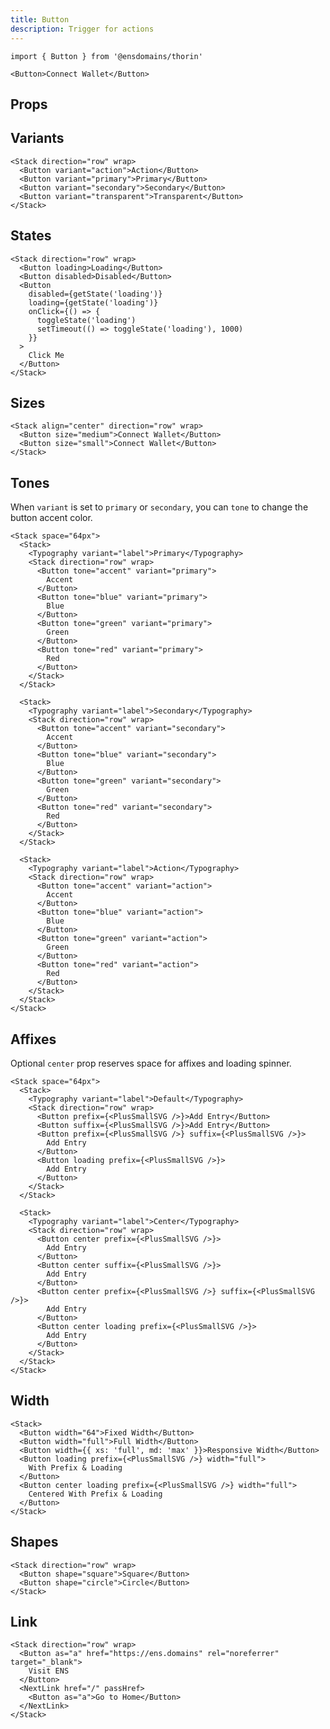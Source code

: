 ```yaml
---
title: Button
description: Trigger for actions
---
```


```tsx
import { Button } from '@ensdomains/thorin'
```

```tsx expand=true live=true
<Button>Connect Wallet</Button>
```

## Props

<PropsTable sourceLink={sourceLink} types={types} />

## Variants

```tsx live=true
<Stack direction="row" wrap>
  <Button variant="action">Action</Button>
  <Button variant="primary">Primary</Button>
  <Button variant="secondary">Secondary</Button>
  <Button variant="transparent">Transparent</Button>
</Stack>
```

## States

```tsx live=true
<Stack direction="row" wrap>
  <Button loading>Loading</Button>
  <Button disabled>Disabled</Button>
  <Button
    disabled={getState('loading')}
    loading={getState('loading')}
    onClick={() => {
      toggleState('loading')
      setTimeout(() => toggleState('loading'), 1000)
    }}
  >
    Click Me
  </Button>
</Stack>
```

## Sizes

```tsx live=true
<Stack align="center" direction="row" wrap>
  <Button size="medium">Connect Wallet</Button>
  <Button size="small">Connect Wallet</Button>
</Stack>
```

## Tones

When `variant` is set to `primary` or `secondary`, you can `tone` to change the button accent color.

```tsx live=true
<Stack space="64px">
  <Stack>
    <Typography variant="label">Primary</Typography>
    <Stack direction="row" wrap>
      <Button tone="accent" variant="primary">
        Accent
      </Button>
      <Button tone="blue" variant="primary">
        Blue
      </Button>
      <Button tone="green" variant="primary">
        Green
      </Button>
      <Button tone="red" variant="primary">
        Red
      </Button>
    </Stack>
  </Stack>

  <Stack>
    <Typography variant="label">Secondary</Typography>
    <Stack direction="row" wrap>
      <Button tone="accent" variant="secondary">
        Accent
      </Button>
      <Button tone="blue" variant="secondary">
        Blue
      </Button>
      <Button tone="green" variant="secondary">
        Green
      </Button>
      <Button tone="red" variant="secondary">
        Red
      </Button>
    </Stack>
  </Stack>

  <Stack>
    <Typography variant="label">Action</Typography>
    <Stack direction="row" wrap>
      <Button tone="accent" variant="action">
        Accent
      </Button>
      <Button tone="blue" variant="action">
        Blue
      </Button>
      <Button tone="green" variant="action">
        Green
      </Button>
      <Button tone="red" variant="action">
        Red
      </Button>
    </Stack>
  </Stack>
</Stack>
```

## Affixes

Optional `center` prop reserves space for affixes and loading spinner.

```tsx live=true
<Stack space="64px">
  <Stack>
    <Typography variant="label">Default</Typography>
    <Stack direction="row" wrap>
      <Button prefix={<PlusSmallSVG />}>Add Entry</Button>
      <Button suffix={<PlusSmallSVG />}>Add Entry</Button>
      <Button prefix={<PlusSmallSVG />} suffix={<PlusSmallSVG />}>
        Add Entry
      </Button>
      <Button loading prefix={<PlusSmallSVG />}>
        Add Entry
      </Button>
    </Stack>
  </Stack>

  <Stack>
    <Typography variant="label">Center</Typography>
    <Stack direction="row" wrap>
      <Button center prefix={<PlusSmallSVG />}>
        Add Entry
      </Button>
      <Button center suffix={<PlusSmallSVG />}>
        Add Entry
      </Button>
      <Button center prefix={<PlusSmallSVG />} suffix={<PlusSmallSVG />}>
        Add Entry
      </Button>
      <Button center loading prefix={<PlusSmallSVG />}>
        Add Entry
      </Button>
    </Stack>
  </Stack>
</Stack>
```

## Width

```tsx live=true
<Stack>
  <Button width="64">Fixed Width</Button>
  <Button width="full">Full Width</Button>
  <Button width={{ xs: 'full', md: 'max' }}>Responsive Width</Button>
  <Button loading prefix={<PlusSmallSVG />} width="full">
    With Prefix & Loading
  </Button>
  <Button center loading prefix={<PlusSmallSVG />} width="full">
    Centered With Prefix & Loading
  </Button>
</Stack>
```

## Shapes

```tsx live=true
<Stack direction="row" wrap>
  <Button shape="square">Square</Button>
  <Button shape="circle">Circle</Button>
</Stack>
```

## Link

```tsx live=true
<Stack direction="row" wrap>
  <Button as="a" href="https://ens.domains" rel="noreferrer" target="_blank">
    Visit ENS
  </Button>
  <NextLink href="/" passHref>
    <Button as="a">Go to Home</Button>
  </NextLink>
</Stack>
```
